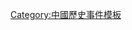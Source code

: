 {{Navbox
|name = 中國上古時代歷史事件
|title = [[中国传说时代|中國上古時代]]事件
|state = {{{state|autocollapse}}}
|listclass = hlist

|group1 = [[中国原始人类|原始人类]]時期 
|list1 =
* [[元谋人]]
* [[北京猿人|北京人]]
* [[蓝田人]]
* [[山顶洞人]]
* [[河姆渡人]] 
* [[大汶口人]]
* [[半坡人]]
* [[仰韶文化]]  

|group2 = 遠古與[[三皇五帝|三皇]]時期
|list2 =
* [[盘古|盤古開天闢地]]
* [[女娲|女媧補天造人]]
* [[伏羲|伏羲建八卦]]
* [[燧人氏|燧人鑽燧取火]]
* [[有巢氏|有巢構木為巢]]
* [[共工氏|共工怒觸不周山]]
* [[神农|神農嘗百草]]

|group3 = [[三皇五帝|五帝]]時期
|list3 =
* [[禅让制|禪讓政治]]
* [[阪泉之戰]]
* [[涿鹿之戰]]
* [[蚩尤]]
* [[倉頡造字]] 
* [[黃帝]]
* [[少昊]]
* [[顓頊]]
* [[嚳|帝嚳]]
* [[挚 (中国君王)|帝摯]]
* [[尧|帝堯]]
* [[舜|帝舜]] 

|below = {{中國歷史事件|傳疑時代}}
|belowstyle = padding:0px;
}}<noinclude>
[[Category:中國歷史事件模板]]
[[Category:中國上古時代模板| ]]
[[Category:中國上古時代事件| ]]
</noinclude>